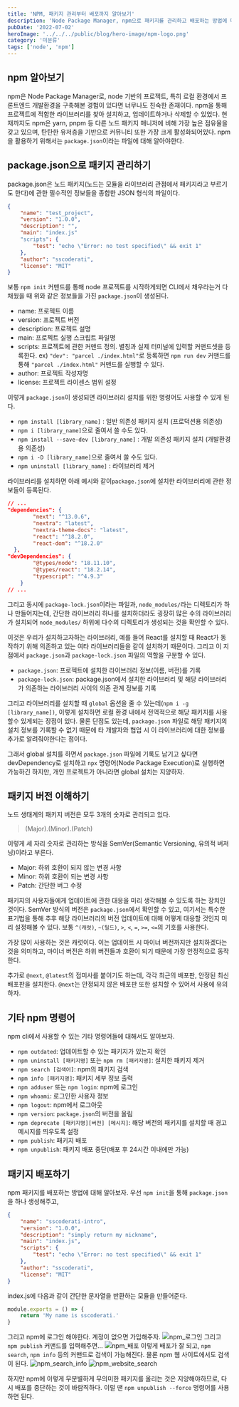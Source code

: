 ```yaml
---
title: 'NPM, 패키지 관리부터 배포까지 알아보기'
description: 'Node Package Manager, npm으로 패키지를 관리하고 배포하는 방법에 대해 알아봅니다.'
pubDate: '2022-07-02'
heroImage: '../../../public/blog/hero-image/npm-logo.png'
category: '미분류'
tags: ['node', 'npm']
---
```


## npm 알아보기

npm은 Node Package Manager로, node 기반의 프로젝트, 특히 로컬 환경에서 프론트엔드 개발환경을 구축해본 경험이 있다면 너무나도 친숙한 존재이다. npm을 통해 프로젝트에 적합한 라이브러리를 찾아 설치하고, 업데이트하거나 삭제할 수 있었다.
현재까지도 npm은 yarn, pnpm 등 다른 노드 패키지 매니저에 비해 가장 높은 점유율을 갖고 있으며, 탄탄한 유저층을 기반으로 커뮤니티 또한 가장 크게 활성화되어있다.
npm을 활용하기 위해서는 `package.json`이라는 파일에 대해 알아야한다.

## package.json으로 패키지 관리하기

package.json은 노드 패키지(노드는 모듈을 라이브러리 관점에서 패키지라고 부르기도 한다)에 관한 필수적인 정보들을 종합한 JSON 형식의 파일이다.

```json
{
	"name": "test_project",
	"version": "1.0.0",
	"description": "",
	"main": "index.js"
	"scripts": {
		"test": "echo \"Error: no test specified\" && exit 1"
	},
	"author": "sscoderati",
	"license": "MIT"
}
```

보통 `npm init` 커맨드를 통해 node 프로젝트를 시작하게되면 CLI에서 채우라는거 다 채웠을 때 위와 같은 정보들을 가진 `package.json`이 생성된다.

- name: 프로젝트 이름
- version: 프로젝트 버전
- description: 프로젝트 설명
- main: 프로젝트 실행 스크립트 파일명
- scripts: 프로젝트에 관한 커맨드 정의. 별칭과 실제 터미널에 입력할 커맨드셋을 등록한다. ex) `"dev": "parcel ./index.html"`로 등록하면 `npm run dev` 커맨드를 통해 `"parcel ./index.html"` 커맨드를 실행할 수 있다.
- author: 프로젝트 작성자명
- license: 프로젝트 라이센스 범위 설정

이렇게 `package.json`이 생성되면 라이브러리 설치를 위한 명령어도 사용할 수 있게 된다.

- `npm install [library_name]` : 일반 의존성 패키지 설치 (프로덕션용 의존성)
- `npm i [library_name]`으로 줄여서 쓸 수도 있다.
- `npm install --save-dev [library_name]` : 개발 의존성 패키지 설치 (개발환경용 의존성)
- `npm i -D [library_name]`으로 줄여서 쓸 수도 있다.
- `npm uninstall [library_name]` : 라이브러리 제거

라이브러리를 설치하면 아래 예시와 같이`package.json`에 설치한 라이브러리에 관한 정보들이 등록된다.

```json
// ...
"dependencies": {
		"next": "^13.0.6",
		"nextra": "latest",
		"nextra-theme-docs": "latest",
		"react": "^18.2.0",
		"react-dom": "^18.2.0"
  },
"devDependencies": {
		"@types/node": "18.11.10",
		"@types/react": "18.2.14",
		"typescript": "^4.9.3"
	}
// ...
```

그리고 동시에 `package-lock.json`이라는 파일과, `node_modules/`라는 디렉토리가 하나 만들어지는데, 간단한 라이브러리 하나를 설치하더라도 굉장히 많은 수의 라이브러리가 설치되어 `node_modules/` 하위에 다수의 디렉토리가 생성되는 것을 확인할 수 있다.

이것은 우리가 설치하고자하는 라이브러리, 예를 들어 React를 설치할 때 React가 동작하기 위해 의존하고 있는 여타 라이브러리들을 같이 설치하기 때문이다.
그리고 이 지점에서 `package.json`과 `package-lock.json` 파일의 역할을 구분할 수 있다.

- `package.json`: 프로젝트에 설치한 라이브러리 정보(이름, 버전)를 기록
- `package-lock.json`: package.json에서 설치한 라이브러리 및 해당 라이브러리가 의존하는 라이브러리 사이의 의존 관계 정보를 기록

그리고 라이브러리를 설치할 때 `global` 옵션을 줄 수 있는데(`npm i -g [library_name])`, 이렇게 설치하면 로컬 환경 내에서 전역적으로 해당 패키지를 사용할수 있게되는 장점이 있다. 물론 단점도 있는데, `package.json` 파일로 해당 패키지의 설치 정보를 기록할 수 없기 때문에 타 개발자와 협업 시 이 라이브러리에 대한 정보를 추가로 알려줘야한다는 점이다.

그래서 global 설치를 하면서 `package.json` 파일에 기록도 남기고 싶다면 devDependency로 설치하고 `npx` 명령어(Node Package Execution)로 실행하면 가능하긴 하지만, 개인 프로젝트가 아니라면 global 설치는 지양하자.

## 패키지 버전 이해하기

노드 생태계의 패키지 버전은 모두 3개의 숫자로 관리되고 있다.

> (Major).(Minor).(Patch)

이렇게 세 자리 숫자로 관리하는 방식을 SemVer(Semantic Versioning, 유의적 버저닝)이라고 부른다.

- Major: 하위 호환이 되지 않는 변경 사항
- Minor: 하위 호환이 되는 변경 사항
- Patch: 간단한 버그 수정

패키지의 사용자들에게 업데이트에 관한 대응을 미리 생각해볼 수 있도록 하는 장치인 것이다. SemVer 방식의 버전은 `package.json`에서 확인할 수 있고, 여기서는 특수한 표기법을 통해 추후 해당 라이브러리의 버전 업데이트에 대해 어떻게 대응할 것인지 미리 설정해볼 수 있다. 보통 `^(캐럿)`, `~(틸드)`, `>`, `<`, `=`, `>=`, `<=`의 기호를 사용한다.

가장 많이 사용하는 것은 캐럿이다. 이는 업데이트 시 마이너 버전까지만 설치하겠다는 것을 의미하고, 마이너 버전은 하위 버전들과 호환이 되기 때문에 가장 안정적으로 동작한다.

추가로 `@next`, `@latest`의 접미사를 붙이기도 하는데, 각각 최근의 배포판, 안정된 최신 배포판을 설치한다. `@next`는 안정되지 않은 배포판 또한 설치할 수 있어서 사용에 유의하자.

## 기타 npm 명령어

npm cli에서 사용할 수 있는 기타 명령어들에 대해서도 알아보자.

- `npm outdated`: 업데이트할 수 있는 패키지가 있는지 확인
- `npm uninstall [패키지명]` 또는 `npm rm [패키지명]`: 설치한 패키지 제거
- `npm search [검색어]`: npm의 패키지 검색
- `npm info [패키지명]`: 패키지 세부 정보 출력
- `npm adduser` 또는 `npm login`: npm에 로그인
- `npm whoami`: 로그인한 사용자 정보
- `npm logout`: npm에서 로그아웃
- `npm version`: `package.json`의 버전을 올림
- `npm deprecate [패키지명][버전] [메시지]`: 해당 버전의 패키지를 설치할 때 경고 메시지를 띄우도록 설정
- `npm publish`: 패키지 배포
- `npm unpublish`: 패키지 배포 중단(배포 후 24시간 이내에만 가능)

## 패키지 배포하기

npm 패키지를 배포하는 방법에 대해 알아보자.
우선 `npm init`을 통해 `package.json`을 하나 생성해주고,

```json
{
	"name": "sscoderati-intro",
	"version": "1.0.0",
	"description": "simply return my nickname",
	"main": "index.js",
	"scripts": {
		"test": "echo \"Error: no test specified\" && exit 1"
	},
	"author": "sscoderati",
	"license": "MIT"
}
```

index.js에 다음과 같이 간단한 문자열을 반환하는 모듈을 만들어준다.

```js
module.exports = () => {
	return 'My name is sscoderati.'
}
```

그리고 npm에 로그인 해야한다. 계정이 없으면 가입해주자.
![npm_로그인](https://github.com/sscoderati/cheshier-docs/assets/69716992/bff8ced6-6c34-4c5b-8b91-e47bfcc103c2)
그리고 `npm publish` 커맨드를 입력해주면...
![npm_배포](https://github.com/sscoderati/cheshier-docs/assets/69716992/e9eea4b4-f1f0-4511-a0c4-daad21e1b55b)
이렇게 배포가 잘 되고, `npm search`, `npm info` 등의 커맨드로 검색이 가능해진다.
물론 npm 웹 사이트에서도 검색이 된다.
![npm_search_info](https://github.com/sscoderati/cheshier-docs/assets/69716992/b961a250-c11c-4b88-8bd4-6cc8bfb58a19)
![npm_website_search](https://github.com/sscoderati/cheshier-docs/assets/69716992/51bfbb85-9c15-415f-a6b6-15c59f85802c)

하지만 npm에 이렇게 무분별하게 무의미한 패키지를 올리는 것은 지양해야하므로, 다시 배포를 중단하는 것이 바람직하다.
이럴 땐 `npm unpublish --force` 명령어를 사용하면 된다.
